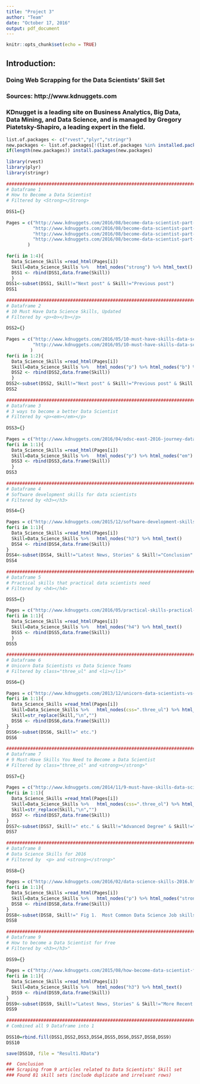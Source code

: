 ```yaml
---
title: "Project 3"
author: "Team"
date: "October 17, 2016"
output: pdf_document
---
```

 
```r
knitr::opts_chunk$set(echo = TRUE)
```
 
##  Introduction:
### Doing Web Scrapping for the Data Scientists' Skill Set
### Sources: http://www.kdnuggets.com
### KDnugget is a leading site on Business Analytics, Big Data, Data Mining, and Data Science, and is managed by Gregory Piatetsky-Shapiro, a leading expert in the field.
 
```r
 
list.of.packages <- c("rvest","plyr","stringr")
new.packages <- list.of.packages[!(list.of.packages %in% installed.packages()[,"Package"])]
if(length(new.packages)) install.packages(new.packages)
 
library(rvest)
library(plyr)
library(stringr)
 
##############################################################################################################
# Dataframe 1
# How to Become a Data Scientist
# Filtered by <Strong></Strong>
 
DSS1={}
 
Pages = c("http://www.kdnuggets.com/2016/08/become-data-scientist-part-1.html",
          "http://www.kdnuggets.com/2016/08/become-data-scientist-part-1.html/2",
          "http://www.kdnuggets.com/2016/08/become-data-scientist-part-1.html/3",
          "http://www.kdnuggets.com/2016/08/become-data-scientist-part-1.html/4"
        )
 
for(i in 1:4){
  Data_Science_Skills =read_html(Pages[i])
  Skill=Data_Science_Skills %>%   html_nodes("strong") %>% html_text()
  DSS1 <- rbind(DSS1,data.frame(Skill))
  }
DSS1<-subset(DSS1, Skill!="Next post" & Skill!="Previous post")
DSS1
 
##############################################################################################################
# Dataframe 2
# 10 Must Have Data Science Skills, Updated
# Filtered by <p><b></b></p>
 
DSS2={}
 
Pages = c("http://www.kdnuggets.com/2016/05/10-must-have-skills-data-scientist.html",
          "http://www.kdnuggets.com/2016/05/10-must-have-skills-data-scientist.html/2"
         )
for(i in 1:2){
  Data_Science_Skills =read_html(Pages[i])
  Skill=Data_Science_Skills %>%   html_nodes("p") %>% html_nodes("b") %>% html_text()
  DSS2 <- rbind(DSS2,data.frame(Skill))
  }
DSS2<-subset(DSS2, Skill!="Next post" & Skill!="Previous post" & Skill!="Additional Resources" & Skill!="Related" & Skill!="data scientist" & Skill!="somewhere" & Skill!="do" & Skill!="any")
DSS2
 
##############################################################################################################
# Dataframe 3
# 3 ways to become a better Data Scientist
# Filtered by <p><em></em></p>
 
DSS3={}
 
Pages = c("http://www.kdnuggets.com/2016/04/odsc-east-2016-journey-data-scientist.html")
for(i in 1:1){
  Data_Science_Skills =read_html(Pages[i])
  Skill=Data_Science_Skills %>%   html_nodes("p") %>% html_nodes("em") %>% html_text()
  DSS3 <- rbind(DSS3,data.frame(Skill))
  }
DSS3
 
##############################################################################################################
# Dataframe 4
# Software development skills for data scientists
# Filtered by <h3></h3>

DSS4={}
 
Pages = c("http://www.kdnuggets.com/2015/12/software-development-skills-data-scientists.html")
for(i in 1:1){
  Data_Science_Skills =read_html(Pages[i])
  Skill=Data_Science_Skills %>%   html_nodes("h3") %>% html_text()
  DSS4 <- rbind(DSS4,data.frame(Skill))
}
DSS4<-subset(DSS4, Skill!="Latest News, Stories" & Skill!="Conclusion" & Skill!="More Recent Stories")
DSS4
 
##############################################################################################################
# Dataframe 5
# Practical skills that practical data scientists need
# Filtered by <h4></h4>

DSS5={}
 
Pages = c("http://www.kdnuggets.com/2016/05/practical-skills-practical-data-scientists-need.html")
for(i in 1:1){
  Data_Science_Skills =read_html(Pages[i])
  Skill=Data_Science_Skills %>%   html_nodes("h4") %>% html_text()
  DSS5 <- rbind(DSS5,data.frame(Skill))
  }
DSS5
 
##############################################################################################################
# Dataframe 6
# Unicorn Data Scientists vs Data Science Teams
# Filtered by class="three_ul" and <li></li>"

DSS6={}
 
Pages = c("http://www.kdnuggets.com/2013/12/unicorn-data-scientists-vs-data-science-teams-discussion.html")
for(i in 1:1){
  Data_Science_Skills =read_html(Pages[i])
  Skill=Data_Science_Skills %>%   html_nodes(css=".three_ul") %>% html_nodes("li") %>% html_text()
  Skill=str_replace(Skill,"\n","")
  DSS6 <- rbind(DSS6,data.frame(Skill))
}
DSS6<-subset(DSS6, Skill!=" etc.")
DSS6
 
##############################################################################################################
# Dataframe 7
# 9 Must-Have Skills You Need to Become a Data Scientist
# Filtered by class="three_ol" and <strong></strong>"
 
DSS7={}
 
Pages = c("http://www.kdnuggets.com/2014/11/9-must-have-skills-data-scientist.html")
for(i in 1:1){
  Data_Science_Skills =read_html(Pages[i])
  Skill=Data_Science_Skills %>%   html_nodes(css=".three_ol") %>% html_nodes("strong") %>% html_text()
  Skill=str_replace(Skill,"\n","")
  DSS7 <- rbind(DSS7,data.frame(Skill))
}
DSS7<-subset(DSS7, Skill!=" etc." & Skill!="Advanced Degree" & Skill!="MOOCs" & Skill!="Certifications" & Skill!="Bootcamps" & Skill!="Kaggle" & Skill!="LinkedIn Groups" & Skill!="Data Science Central and KDnuggets" & Skill!="The Burtch Works Study: Salaries of Data Scientist")
DSS7
 
##############################################################################################################
# Dataframe 8
# Data Science Skills for 2016
# Filtered by  <p> and <strong></strong>"
 
DSS8={}
 
Pages = c("http://www.kdnuggets.com/2016/02/data-science-skills-2016.html")
for(i in 1:1){
  Data_Science_Skills =read_html(Pages[i])
  Skill=Data_Science_Skills %>%   html_nodes("p") %>% html_nodes("strong") %>% html_text()
  DSS8 <- rbind(DSS8,data.frame(Skill))
}
DSS8<-subset(DSS8, Skill!=" Fig 1.  Most Common Data Science Job skills, according to Crowdflower" & Skill!="Related:")
DSS8
 
##############################################################################################################
# Dataframe 9
# How to become a Data Scientist for Free
# Filtered by <h3></h3>"
 
DSS9={}
 
Pages = c("http://www.kdnuggets.com/2015/08/how-become-data-scientist-free.html")
for(i in 1:1){
  Data_Science_Skills =read_html(Pages[i])
  Skill=Data_Science_Skills %>%   html_nodes("h3") %>% html_text()
  DSS9 <- rbind(DSS9,data.frame(Skill))
}
DSS9<-subset(DSS9, Skill!="Latest News, Stories" & Skill!="More Recent Stories")
DSS9
 
##############################################################################################################
# Combined all 9 Dataframe into 1
 
DSS10=rbind.fill(DSS1,DSS2,DSS3,DSS4,DSS5,DSS6,DSS7,DSS8,DSS9)
DSS10

save(DSS10, file = "Result1.RData")
```
 
```r
 
##  Conclusion
### Scraping from 9 articles related to Data Scientists' Skill set
### Found 81 skill sets (include duplicate and irrelvant rows)
 
```
 